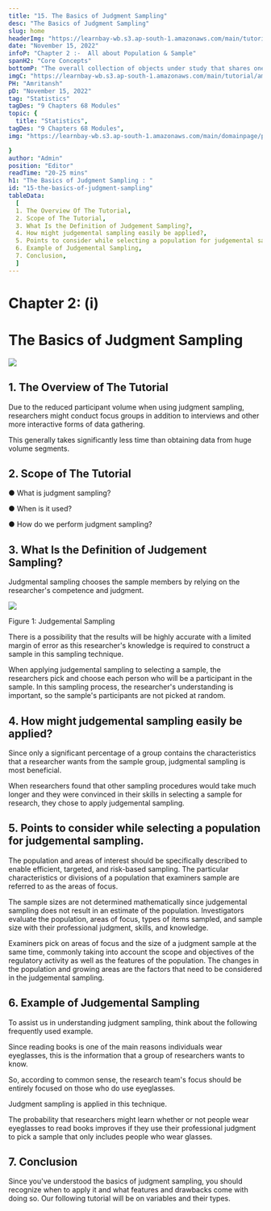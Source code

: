 ```yaml
---
title: "15. The Basics of Judgment Sampling"
desc: "The Basics of Judgment Sampling"
slug: home
headerImg: "https://learnbay-wb.s3.ap-south-1.amazonaws.com/main/tutorial/Statistics+Header.png"
date: "November 15, 2022"
infoP: "Chapter 2 :-  All about Population & Sample"
spanH2: "Core Concepts"
bottomP: "The overall collection of objects under study that shares one or more characteristics is referred to as the population. The word population can refer to a variety of elements, including items, occasions, structures, etc."
imgC: "https://learnbay-wb.s3.ap-south-1.amazonaws.com/main/tutorial/amritansh.png"
PH: "Amritansh"
pD: "November 15, 2022"
tag: "Statistics"
tagDes: "9 Chapters 68 Modules"
topic: {
  title: "Statistics",
tagDes: "9 Chapters 68 Modules",
img: "https://learnbay-wb.s3.ap-south-1.amazonaws.com/main/domainpage/pie-chart.png"

}
author: "Admin"
position: "Editor"
readTime: "20-25 mins"
h1: "The Basics of Judgment Sampling : "
id: "15-the-basics-of-judgment-sampling"
tableData:
  [
  1. The Overview Of The Tutorial,
  2. Scope of The Tutorial,
  3. What Is the Definition of Judgement Sampling?,
  4. How might judgemental sampling easily be applied?,
  5. Points to consider while selecting a population for judgemental sampling.,
  6. Example of Judgemental Sampling,
  7. Conclusion,
  ]
---
```


# **Chapter 2: (i)**


# **The Basics of Judgment Sampling**


<img src="https://learnbay-wb.s3.ap-south-1.amazonaws.com/main/tutorial/statistics/The+Basics+of+Judgment+Sampling.jpg"></img>



## 1. The Overview of The Tutorial

 

Due to the reduced participant volume when using judgment sampling, researchers might conduct focus groups in addition to interviews and other more interactive forms of data gathering.

This generally takes significantly less time than obtaining data from huge volume segments.

 


## 2. Scope of The Tutorial



●  	What is judgment sampling?


●  	When is it used?


●  	How do we perform judgment sampling?

 


## 3. What Is the Definition of Judgement Sampling?


Judgmental sampling chooses the sample members by relying on the researcher's competence and judgment.

<img src="https://learnbay-wb.s3.ap-south-1.amazonaws.com/main/tutorial/statistics/Judgment+Sampling+sub.jpg"></img>

Figure 1: Judgemental Sampling

There is a possibility that the results will be highly accurate with a limited margin of error as this researcher's knowledge is required to construct a sample in this sampling technique.

 

When applying judgemental sampling to selecting a sample, the researchers pick and choose each person who will be a participant in the sample. In this sampling process, the researcher's understanding is important, so the sample's participants are not picked at random.

 


## 4. How might judgemental sampling easily be applied?


Since only a significant percentage of a group contains the characteristics that a researcher wants from the sample group, judgmental sampling is most beneficial.

 

When researchers found that other sampling procedures would take much longer and they were convinced in their skills in selecting a sample for research, they chose to apply judgemental sampling.

 


## 5. Points to consider while selecting a population for judgemental sampling.


The population and areas of interest should be specifically described to enable efficient, targeted, and risk-based sampling. The particular characteristics or divisions of a population that examiners sample are referred to as the areas of focus.

The sample sizes are not determined mathematically since judgemental sampling does not result in an estimate of the population. Investigators evaluate the population, areas of focus, types of items sampled, and sample size with their professional judgment, skills, and knowledge.

Examiners pick on areas of focus and the size of a judgment sample at the same time, commonly taking into account the scope and objectives of the regulatory activity as well as the features of the population. The changes in the population and growing areas are the factors that need to be considered in the judgemental sampling.

 


## 6. Example of Judgemental Sampling


To assist us in understanding judgment sampling, think about the following frequently used example.

Since reading books is one of the main reasons individuals wear eyeglasses, this is the information that a group of researchers wants to know.

So, according to common sense, the research team's focus should be entirely focused on those who do use eyeglasses.

Judgment sampling is applied in this technique.

The probability that researchers might learn whether or not people wear eyeglasses to read books improves if they use their professional judgment to pick a sample that only includes people who wear glasses.



## 7. Conclusion


Since you've understood the basics of judgment sampling, you should recognize when to apply it and what features and drawbacks come with doing so. Our following tutorial will be on variables and their types.


